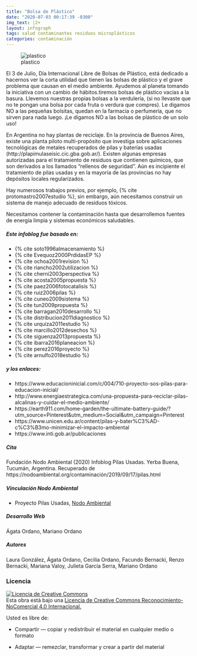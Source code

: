 ```yaml
---
title: "Bolsa de Plástico"
date: "2020-07-03 00:17:39 -0300"
img_text: |2+
layout: infograph
tags: salud contaminantes residuos microplásticos
categories: contaminación
---
```


![plastico](/assets/images/infograph/BolsadePlastico.png)

<!--section-->

El 3 de Julio, Día Internacional Libre de Bolsas de Plástico, está dedicado 
a hacernos ver la corta utilidad que tienen las bolsas de plástico y el grave problema que causan en el medio ambiente.
Ayudemos al planeta tomando la iniciativa con un cambio de hábitos.\nNo tiremos bolsas de plástico vacías a la basura. 
Llevemos nuestras propias bolsas a la  verdulería, (si no llevaste que no te pongan una bolsa por cada fruta o verdura que compres).
Le digamos NO a las pequeñas bolsitas, quedan en la farmacia o perfumería, que no sirven para nada luego.
¡Le digamos NO a las bolsas de plástico de un solo uso! 


En Argentina no hay plantas de reciclaje. En la provincia de Buenos Aires, existe una planta piloto multi-propósito que investiga sobre aplicaciones tecnológicas de metales recuperados de pilas y baterías usadas (http://plapimulaseisic.cic.gba.gob.ar/). Existen algunas empresas autorizadas para el tratamiento de residuos que contienen químicos, que son derivados a los llamados "rellenos de seguridad". Aún es incipiente el tratamiento de pilas usadas y en la mayoría de las provincias no hay depósitos locales regularizados. 

Hay numerosos trabajos previos, por ejemplo, {% cite protomastro2007estudio %}, sin embargo, aún necesitamos construir un sistema de manejo adecuado de residuos tóxicos.

Necesitamos contener la contaminación hasta que desarrollemos fuentes de energía limpia y sistemas económicos saludables.


##### Este infoblog fue basado en: 
+ {% cite soto1996almacenamiento %}
+ {% cite Evequoz2000PrdidasEP %}
+ {% cite ochoa2001revision %}
+ {% cite riancho2002utilizacion %}
+ {% cite cherni2003perspectiva %}
+ {% cite acosta2005propuesta %}
+ {% cite paez2006fotocatalisis %}
+ {% cite ruiz2006pilas %}
+ {% cite cuneo2009sistema %}
+ {% cite tun2009propuesta %}
+ {% cite barragan2010desarrollo %}
+ {% cite distribucion2011diagnostico %}
+ {% cite urquiza2011estudio %}
+ {% cite marcillo2012desechos %}
+ {% cite siguenza2013propuesta %}
+ {% cite ibarra2016planeacion %}
+ {% cite perez2016proyecto %}
+ {% cite arnulfo2018estudio %}

##### y los enlaces:
+ https://www.educacioninicial.com/c/004/710-proyecto-sos-pilas-para-educacion-inicial/
+ http://www.energiaestrategica.com/una-propuesta-para-reciclar-pilas-alcalinas-y-cuidar-el-medio-ambiente/
+ https://earth911.com/home-garden/the-ultimate-battery-guide/?utm_source=Pinterest&utm_medium=Social&utm_campaign=Pinterest
+ https://www.unicen.edu.ar/content/pilas-y-bater%C3%AD-c%C3%B3mo-minimizar-el-impacto-ambiental
+ https://www.inti.gob.ar/publicaciones

##### Cita
Fundación Nodo Ambiental (2020) Infoblog Pilas Usadas. Yerba Buena, Tucumán, Argentina. Recuperado de https://nodoambiental.org/contaminación/2019/09/17/pilas.html

##### Vinculación Nodo Ambiental
- Proyecto Pilas Usadas, <a href="https://nodoambiental.org">Nodo Ambiental</a>

##### Desarrollo Web
Ágata Ordano, Mariano Ordano

##### Autores 
Laura González, Ágata Ordano, Cecilia Ordano, Facundo Bernacki, Renzo Bernacki, Mariana Valoy, Julieta García Serra, Mariano Ordano

### Licencia
<a rel="license" href="http://creativecommons.org/licenses/by-nc/4.0/"><img alt="Licencia de Creative Commons" style="border-width:0" src="https://licensebuttons.net/l/by-nc/4.0/88x31.png" /></a><br />Esta obra está bajo una <a rel="license" href="https://creativecommons.org/licenses/by-nc/4.0/deed.es_ES">Licencia de Creative Commons Reconocimiento-NoComercial 4.0 Internacional.</a>

Usted es libre de:

+ Compartir — copiar y redistribuir el material en cualquier medio o formato

+ Adaptar — remezclar, transformar y crear a partir del material

